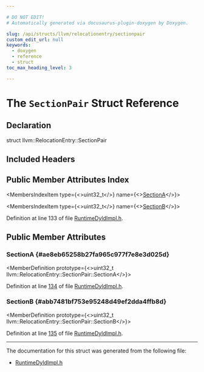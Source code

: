 ```yaml
---

# DO NOT EDIT!
# Automatically generated via docusaurus-plugin-doxygen by Doxygen.

slug: /api/structs/llvm/relocationentry/sectionpair
custom_edit_url: null
keywords:
  - doxygen
  - reference
  - struct
toc_max_heading_level: 3

---
```





# The `SectionPair` Struct Reference

<DoxygenPage pluginConfig={pluginConfig}>



## Declaration

<CodeBlock>struct llvm::RelocationEntry::SectionPair</CodeBlock>

## Included Headers

<IncludesList>
<IncludesListItem
  filePath="ExecutionEngine/RuntimeDyld/RuntimeDyldImpl.h"
  permalink="/docs/api/files/lib/lib/executionengine/lib/executionengine/runtimedyld/runtimedyldimpl-h"
  isLocal="true" />
</IncludesList>

## Public Member Attributes Index

<MembersIndex>

<MembersIndexItem
  type={<>uint32&#95;t</>}
  name={<><a href="#ae8eb65258b27fa965c977f7e8e3d025d">SectionA</a></>}>
</MembersIndexItem>

<MembersIndexItem
  type={<>uint32&#95;t</>}
  name={<><a href="#abb7481bf753e95248d49ef2dda4ffb8d">SectionB</a></>}>
</MembersIndexItem>

</MembersIndex>


Definition at line 133 of file <a href="/docs/api/files/lib/lib/executionengine/lib/executionengine/runtimedyld/runtimedyldimpl-h">RuntimeDyldImpl.h</a>.

<SectionDefinition>

## Public Member Attributes

### SectionA {#ae8eb65258b27fa965c977f7e8e3d025d}

<MemberDefinition
  prototype={<>uint32&#95;t llvm::RelocationEntry::SectionPair::SectionA</>}>

Definition at line <a href="/docs/api/files/lib/lib/executionengine/lib/executionengine/runtimedyld/runtimedyldimpl-h/#l00134">134</a> of file <a href="/docs/api/files/lib/lib/executionengine/lib/executionengine/runtimedyld/runtimedyldimpl-h">RuntimeDyldImpl.h</a>.
</MemberDefinition>

### SectionB {#abb7481bf753e95248d49ef2dda4ffb8d}

<MemberDefinition
  prototype={<>uint32&#95;t llvm::RelocationEntry::SectionPair::SectionB</>}>

Definition at line <a href="/docs/api/files/lib/lib/executionengine/lib/executionengine/runtimedyld/runtimedyldimpl-h/#l00135">135</a> of file <a href="/docs/api/files/lib/lib/executionengine/lib/executionengine/runtimedyld/runtimedyldimpl-h">RuntimeDyldImpl.h</a>.
</MemberDefinition>

</SectionDefinition>

<hr/>

The documentation for this struct was generated from the following file:

<ul>
<li><a href="/docs/api/files/lib/lib/executionengine/lib/executionengine/runtimedyld/runtimedyldimpl-h">RuntimeDyldImpl.h</a></li>
</ul>

</DoxygenPage>
